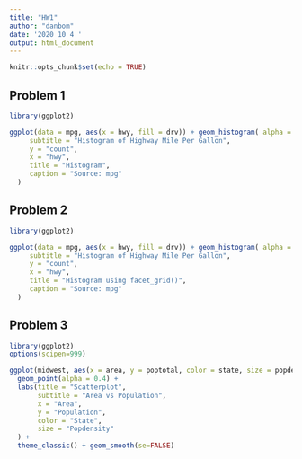 ---
title: "HW1"
author: "danbom"
date: '2020 10 4 '
output: html_document
---

```{r setup, include=FALSE}
knitr::opts_chunk$set(echo = TRUE)
```

## Problem 1

```{r}
library(ggplot2)
```

```{r}
ggplot(data = mpg, aes(x = hwy, fill = drv)) + geom_histogram( alpha = 0.5) + theme_minimal() +  labs(
     subtitle = "Histogram of Highway Mile Per Gallon", 
     y = "count", 
     x = "hwy", 
     title = "Histogram", 
     caption = "Source: mpg"
  )
```

## Problem 2

```{r}
library(ggplot2)
```

```{r}
ggplot(data = mpg, aes(x = hwy, fill = drv)) + geom_histogram( alpha = 0.5) + theme_minimal() + facet_grid(rows = vars(drv)) + labs(
     subtitle = "Histogram of Highway Mile Per Gallon", 
     y = "count", 
     x = "hwy", 
     title = "Histogram using facet_grid()", 
     caption = "Source: mpg"
  )
```

## Problem 3

```{r}
library(ggplot2)
options(scipen=999)
```

```{r}
ggplot(midwest, aes(x = area, y = poptotal, color = state, size = popdensity)) +
  geom_point(alpha = 0.4) +
  labs(title = "Scatterplot", 
       subtitle = "Area vs Population", 
       x = "Area", 
       y = "Population", 
       color = "State",
       size = "Popdensity"
  ) + 
  theme_classic() + geom_smooth(se=FALSE) 
```

